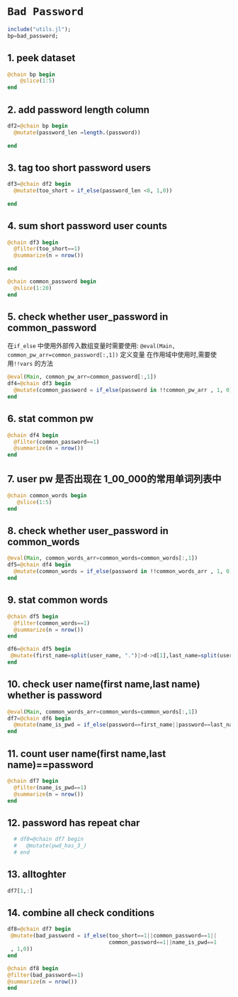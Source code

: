 #  `Bad Password` {.unnumbered}

```julia
include("utils.jl");
bp=bad_password;
```

## 1. peek dataset
```julia
@chain bp begin
    @slice(1:5)
end
```

## 2.  add password length  column
```julia

df2=@chain bp begin
  @mutate(password_len =length.(password))
  
end
```

## 3. tag too short password users

```julia
df3=@chain df2 begin
  @mutate(too_short = if_else(password_len <8, 1,0))
  
end
```

## 4. sum  short password user counts
```julia
@chain df3 begin
  @filter(too_short==1)
  @summarize(n = nrow())
  
end
```

```julia
@chain common_password begin
  @slice(1:20)
end

```

## 5. check whether user_password in  common_password
在`if_else` 中使用外部传入数组变量时需要使用:
`@eval(Main, common_pw_arr=common_password[:,1])`
定义变量
在作用域中使用时,需要使用`!!vars` 的方法
```julia

@eval(Main, common_pw_arr=common_password[:,1])
df4=@chain df3 begin
  @mutate(common_password = if_else(password in !!common_pw_arr , 1, 0) )
end
```

## 6. stat  common pw
```julia
@chain df4 begin
  @filter(common_password==1)
  @summarize(n = nrow())
end
```

## 7. user pw 是否出现在 1_00_000的常用单词列表中

```julia
@chain common_words begin
   @slice(1:5)
end

```
## 8. check whether user_password in  common_words
```julia

@eval(Main, common_words_arr=common_words=common_words[:,1])
df5=@chain df4 begin
  @mutate(common_words = if_else(password in !!common_words_arr , 1, 0) )
end
```
## 9. stat  common words
```julia
@chain df5 begin
  @filter(common_words==1)
  @summarize(n = nrow())
end
```

```julia
df6=@chain df5 begin
 @mutate(first_name=split(user_name, ".")|>d->d[1],last_name=split(user_name, ".")|>d->d[2])
end
```

## 10. check user name(first name,last name) whether is password 
```julia
@eval(Main, common_words_arr=common_words=common_words[:,1])
df7=@chain df6 begin
  @mutate(name_is_pwd = if_else(password==first_name||password==last_name , 1, 0) )
end
```
## 11. count  user name(first name,last name)==password
```julia
@chain df7 begin
  @filter(name_is_pwd==1)
  @summarize(n = nrow())
end
```


## 12. password has repeat char
```julia
  # df8=@chain df7 begin
  #   @mutate(pwd_has_3_)
  # end
```

## 13.   alltoghter
```julia
df7[1,:]
```

## 14. combine all check conditions
```julia
df8=@chain df7 begin
 @mutate(bad_password = if_else(too_short==1||common_password==1||
                                common_password==1||name_is_pwd==1
 , 1,0))
end
```

```julia
@chain df8 begin
@filter(bad_password==1)
@summarize(n = nrow())
end
```






